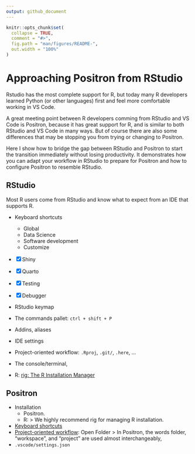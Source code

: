 ```yaml
---
output: github_document
---
```


<!-- README.md is generated from README.Rmd. Please edit that file -->

```r
knitr::opts_chunk$set(
  collapse = TRUE,
  comment = "#>",
  fig.path = "man/figures/README-",
  out.width = "100%"
)
```

# Approaching Positron from RStudio

Rstudio has the most complete support for R, but today many R developers 
learned Python (or other languages) first and feel more comfortable working in VS Code.

A great meeting point between R developers comming from RStudio and VS Code is Positron, because it has great support for R, and is similar to both RStudio and VS Code in many ways. But of course there are also some differences that may be stopping you
from trying or changing to Positron.

Here I show how to bridge the gap between RStudio and Positron to start the transition immediately without losing productivity. It demonstrates how you can adapt your workflow in RStudio to prepare for Positron and how to configure Positron to resemble RStudio.  

## RStudio

Most R users come from RStudio and know what to expect from an IDE that supports R.

* Keyboard shortcuts
  * Global
  * Data Science
  * Software development
  * Customize

- [x] Shiny
- [x] Quarto
- [x] Testing
- [x] Debugger  

* RStudio keymap
* The commands pallet: `ctrl + shift + P`
* Addins, aliases
* IDE settings
* Project-oriented workflow: `.Rproj`, `.git/`, `.here`, ...
* The console/terminal,
* R: [rig: The R Installation Manager](https://github.com/r-lib/rig)

## Positron

* Installation
  * Positron. 
  * R: 
    > We highly recommend rig for managing R installation.
* [Keyboard shortcuts](https://positron.posit.co/keyboard-shortcuts.html)
* [Project-oriented workflow](https://positron.posit.co/rstudio-rproj-file.html): Open Folder
  > In Positron, the words folder, “workspace”, and “project” are used almost interchangeably,
* `.vscode/settings.json `
